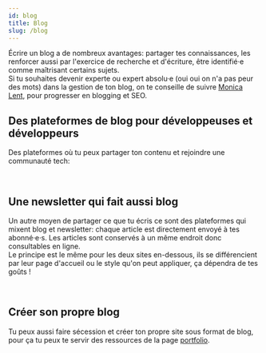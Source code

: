 ```yaml
---
id: blog
title: Blog
slug: /blog
---
```



Écrire un blog a de nombreux avantages: partager tes connaissances, les renforcer aussi par l'exercice de recherche et d'écriture, être identifié·e comme maîtrisant certains sujets.<br/>
Si tu souhaites devenir experte ou expert absolu·e (oui oui on n'a pas peur des mots) dans la gestion de ton blog, on te conseille de suivre [Monica Lent](https://twitter.com/monicalent), pour progresser en blogging et SEO.

## Des plateformes de blog pour développeuses et développeurs

Des plateformes où tu peux partager ton contenu et rejoindre une communauté tech:

<div class="container">
  <HorizontalCard
    src='/img/online_profile/blog/dev.png'
    alt='Logo Dev.to'
    href='https://dev.to/'
    title='Dev.to'
    description="Dev.to te permet de poster des articles et t'abonner à des autrices ou auteurs ou sujets qui t'intéressent pour être notifié·e en cas de publication.
    Bonus: le site est en open-source en Ruby On Rails, tu peux donc y contributer si tu veux #meta."
  />
  <HorizontalCard
    src='/img/online_profile/blog/hashnode.png'
    alt='Logo Hashnode'
    href='https://hashnode.com'
    title='Hashnode'
    description="Hashnode est une plateforme gratuite très complète car elle te permet de publier un blog, d'avoir des personnes qui s'inscrivent à tes publications avec un système de newsletter, tout en étant présente ou présent sur un fil d'articles.
    Hashnode bénéficie aussi d'une communauté pour bloggers, avec des bootcamps d'écriture et des défis comme 2articles1week."
  />
</div><br/>

## Une newsletter qui fait aussi blog

Un autre moyen de partager ce que tu écris ce sont des plateformes qui mixent blog et newsletter: chaque article est directement envoyé à tes abonné·e·s. Les articles sont conservés à un même endroit donc consultables en ligne.<br/>
Le principe est le même pour les deux sites en-dessous, ils se différencient par leur page d'accueil ou le style qu'on peut appliquer, ça dépendra de tes goûts !
<div class="container">
  <div class="row">
    <div class="col col--4">
      <Avatar
        src='/img/online_profile/blog/revue.png'
        alt='Logo revue'
        href='https://www.getrevue.co/'
        title='Revue'
      />
    </div>
    <div class="col col--4">
      <Avatar
        src='/img/online_profile/blog/substack.png'
        alt='Logo Substack'
        href='https://substack.com/'
        title='Substack'
      />
    </div>
  </div>
</div><br/>

## Créer son propre blog

Tu peux aussi faire sécession et créer ton propre site sous format de blog, pour ça tu peux te servir des ressources de la page [portfolio](./portfolio).

